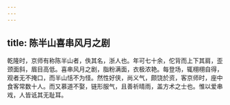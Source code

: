 ```yaml
---
---
---
```

title: 陈半山喜串风月之剧
---



乾隆时，京师有称陈半山者，佚其名，浙人也。年可七十余，佗背而上下其肩，歪颈面斜，眉目高低。喜串风月之剧，脂粉满面，衣极浓艳。每登场，辄栩栩自得，观者无不掩口，而半山恬不为怪。然性好侠，尚义气，颇饶於资，客京师时，座中食客常数十人。而又慕道不娶，链形服气，且善祈晴雨，盖方术之士也。惟以爱串戏，人皆诋其无耻耳。